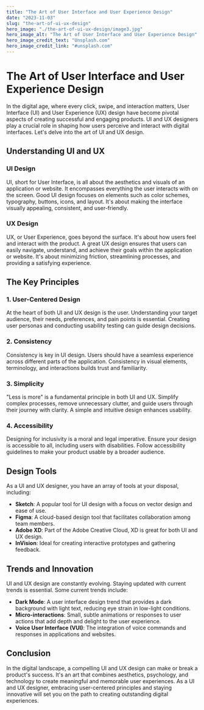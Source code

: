 ```yaml
---
title: "The Art of User Interface and User Experience Design"
date: "2023-11-03"
slug: "the-art-of-ui-ux-design"
hero_image: "./the-art-of-ui-ux-design/image3.jpg"
hero_image_alt: "The Art of User Interface and User Experience Design"
hero_image_credit_text: "Unsplash.com"
hero_image_credit_link: "#unsplash.com"
---
```


# The Art of User Interface and User Experience Design

In the digital age, where every click, swipe, and interaction matters, User Interface (UI) and User Experience (UX) design have become pivotal aspects of creating successful and engaging products. UI and UX designers play a crucial role in shaping how users perceive and interact with digital interfaces. Let's delve into the art of UI and UX design.

## Understanding UI and UX

### UI Design

UI, short for User Interface, is all about the aesthetics and visuals of an application or website. It encompasses everything the user interacts with on the screen. Good UI design focuses on elements such as color schemes, typography, buttons, icons, and layout. It's about making the interface visually appealing, consistent, and user-friendly.

### UX Design

UX, or User Experience, goes beyond the surface. It's about how users feel and interact with the product. A great UX design ensures that users can easily navigate, understand, and achieve their goals within the application or website. It's about minimizing friction, streamlining processes, and providing a satisfying experience.

## The Key Principles

### 1. User-Centered Design

At the heart of both UI and UX design is the user. Understanding your target audience, their needs, preferences, and pain points is essential. Creating user personas and conducting usability testing can guide design decisions.

### 2. Consistency

Consistency is key in UI design. Users should have a seamless experience across different parts of the application. Consistency in visual elements, terminology, and interactions builds trust and familiarity.

### 3. Simplicity

"Less is more" is a fundamental principle in both UI and UX. Simplify complex processes, remove unnecessary clutter, and guide users through their journey with clarity. A simple and intuitive design enhances usability.

### 4. Accessibility

Designing for inclusivity is a moral and legal imperative. Ensure your design is accessible to all, including users with disabilities. Follow accessibility guidelines to make your product usable by a broader audience.

## Design Tools

As a UI and UX designer, you have an array of tools at your disposal, including:

- **Sketch**: A popular tool for UI design with a focus on vector design and ease of use.
- **Figma**: A cloud-based design tool that facilitates collaboration among team members.
- **Adobe XD**: Part of the Adobe Creative Cloud, XD is great for both UI and UX design.
- **InVision**: Ideal for creating interactive prototypes and gathering feedback.

## Trends and Innovation

UI and UX design are constantly evolving. Staying updated with current trends is essential. Some current trends include:

- **Dark Mode**: A user interface design trend that provides a dark background with light text, reducing eye strain in low-light conditions.
- **Micro-interactions**: Small, subtle animations or responses to user actions that add depth and delight to the user experience.
- **Voice User Interface (VUI)**: The integration of voice commands and responses in applications and websites.

## Conclusion

In the digital landscape, a compelling UI and UX design can make or break a product's success. It's an art that combines aesthetics, psychology, and technology to create meaningful and memorable user experiences. As a UI and UX designer, embracing user-centered principles and staying innovative will set you on the path to creating outstanding digital experiences.

